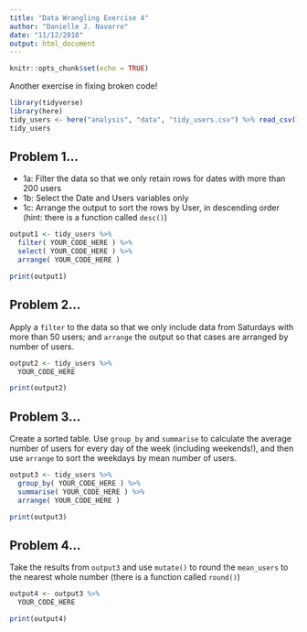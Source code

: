```yaml
---
title: "Data Wrangling Exercise 4"
author: "Danielle J. Navarro"
date: "11/12/2018"
output: html_document
---
```


```r
knitr::opts_chunk$set(echo = TRUE)
```

Another exercise in fixing broken code!

```r
library(tidyverse)
library(here)
tidy_users <- here("analysis", "data", "tidy_users.csv") %>% read_csv()
tidy_users
```

## Problem 1... 

- 1a: Filter the data so that we only retain rows for dates with more than 200 users
- 1b: Select the Date and Users variables only
- 1c: Arrange the output to sort the rows by User, in descending order (hint: there is a function called `desc()`)

```r
output1 <- tidy_users %>% 
  filter( YOUR_CODE_HERE ) %>% 
  select( YOUR_CODE_HERE ) %>%
  arrange( YOUR_CODE_HERE )

print(output1)
```

## Problem 2...

Apply a `filter` to the data so that we only include data from Saturdays with more than 50 users; and `arrange` the output so that cases are arranged by number of users.

```r
output2 <- tidy_users %>% 
  YOUR_CODE_HERE

print(output2)
```


## Problem 3...

Create a sorted table. Use `group_by` and `summarise` to calculate the average number of users for every day of the week (including weekends!), and then use `arrange` to sort the weekdays by mean number of users. 

```r
output3 <- tidy_users %>%
  group_by( YOUR_CODE_HERE ) %>%
  summarise( YOUR_CODE_HERE ) %>% 
  arrange( YOUR_CODE_HERE )

print(output3)
```



## Problem 4...

Take the results from `output3` and use `mutate()` to round the `mean_users` to the nearest whole number (there is a function called `round()`) 

```r
output4 <- output3 %>%
  YOUR_CODE_HERE

print(output4)
```



